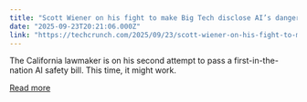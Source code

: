 ```yaml
---
title: "Scott Wiener on his fight to make Big Tech disclose AI’s dangers"
date: "2025-09-23T20:21:06.000Z"
link: "https://techcrunch.com/2025/09/23/scott-wiener-on-his-fight-to-make-big-tech-disclose-ais-dangers/"
---
```


The California lawmaker is on his second attempt to pass a first-in-the-nation AI safety bill. This time, it might work.

[Read more](https://techcrunch.com/2025/09/23/scott-wiener-on-his-fight-to-make-big-tech-disclose-ais-dangers/)
